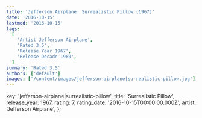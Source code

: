 ```yaml
---
title: 'Jefferson Airplane: Surrealistic Pillow (1967)'
date: '2016-10-15'
lastmod: '2016-10-15'
tags:
  [
    'Artist Jefferson Airplane',
    'Rated 3.5',
    'Release Year 1967',
    'Release Decade 1960',
  ]
summary: 'Rated 3.5'
authors: ['default']
images: ['/content/images/jefferson-airplane|surrealistic-pillow.jpg']
---
```


  key: 'jefferson-airplane|surrealistic-pillow',
  title: 'Surrealistic Pillow',
  release_year: 1967,
  rating: 7,
  rating_date: '2016-10-15T00:00:00.000Z',
  artist: 'Jefferson Airplane',
};

<MusicRating data={data} />
